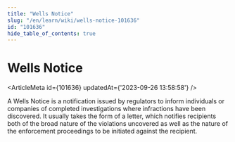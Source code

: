 ```yaml
---
title: "Wells Notice"
slug: "/en/learn/wiki/wells-notice-101636"
id: "101636"
hide_table_of_contents: true
---
```



# Wells Notice

<ArticleMeta id={101636} updatedAt={'2023-09-26 13:58:58'} />
<div className='border-solid border-b border-t-0 my-4 border-[var(--ifm-color-gray-300)]' />

A Wells Notice is a notification issued by regulators to inform individuals or companies of completed investigations where infractions have been discovered. It usually takes the form of a letter, which notifies recipients both of the broad nature of the violations uncovered as well as the nature of the enforcement proceedings to be initiated against the recipient.
